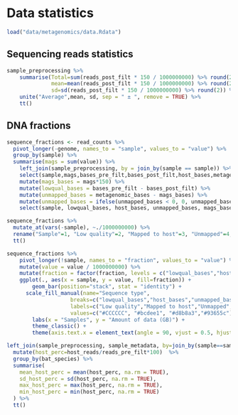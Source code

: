 # Data statistics

```r
load("data/metagenomics/data.Rdata")
```

## Sequencing reads statistics

```r
sample_preprocessing %>% 
    summarise(Total=sum(reads_post_filt * 150 / 1000000000) %>% round(2), 
              mean=mean(reads_post_filt * 150 / 1000000000) %>% round(2),
              sd=sd(reads_post_filt * 150 / 1000000000) %>% round(2)) %>%
    unite("Average",mean, sd, sep = " ± ", remove = TRUE) %>%
    tt()
```

## DNA fractions
```r
sequence_fractions <- read_counts %>%
  pivot_longer(-genome, names_to = "sample", values_to = "value") %>%
  group_by(sample) %>%
  summarise(mags = sum(value)) %>%
	left_join(sample_preprocessing, by = join_by(sample == sample)) %>%
	select(sample,mags,bases_pre_filt,bases_post_filt,host_bases,metagenomic_bases) %>%
	mutate(mags_bases = mags*150) %>%
	mutate(lowqual_bases = bases_pre_filt - bases_post_filt) %>%
	mutate(unmapped_bases = metagenomic_bases - mags_bases) %>%
	mutate(unmapped_bases = ifelse(unmapped_bases < 0, 0, unmapped_bases)) %>%
	select(sample, lowqual_bases, host_bases, unmapped_bases, mags_bases)

sequence_fractions %>%
  mutate_at(vars(-sample), ~./1000000000) %>%
  rename("Sample"=1, "Low quality"=2, "Mapped to host"=3, "Unmapped"=4, "Mapped to MAGs"=5) %>%
  tt()
```


```r
sequence_fractions %>%
	pivot_longer(!sample, names_to = "fraction", values_to = "value") %>%
	mutate(value = value / 1000000000) %>%
	mutate(fraction = factor(fraction, levels = c("lowqual_bases","host_bases","unmapped_bases","mags_bases"))) %>%
	ggplot(., aes(x = sample, y = value, fill=fraction)) +
	    geom_bar(position="stack", stat = "identity") +
      scale_fill_manual(name="Sequence type",
                    breaks=c("lowqual_bases","host_bases","unmapped_bases","mags_bases"),
                    labels=c("Low quality","Mapped to host","Unmapped","Mapped to MAGs"),
                    values=c("#CCCCCC", "#bcdee1", "#d8b8a3","#93655c"))+
	    labs(x = "Samples", y = "Amount of data (GB)") +
	    theme_classic() +
	    theme(axis.text.x = element_text(angle = 90, vjust = 0.5, hjust = 1, size=6),legend.position = "bottom")
```
```r
left_join(sample_preprocessing, sample_metadata, by=join_by(sample==sample)) %>%
  mutate(host_perc=host_reads/reads_pre_filt*100)  %>% 
  group_by(bat_species) %>% 
  summarise(
    mean_host_perc = mean(host_perc, na.rm = TRUE),
    sd_host_perc = sd(host_perc, na.rm = TRUE),
    max_host_perc = max(host_perc, na.rm = TRUE),
    min_host_perc = min(host_perc, na.rm = TRUE)
  ) %>%
  tt()
```
